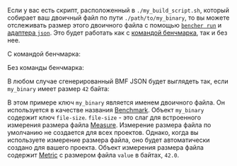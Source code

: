 
Если у вас есть скрипт, расположенный в `./my_build_script.sh`, который собирает ваш двоичный файл по пути `./path/to/my_binary`,
то вы можете отслеживать размер этого двоичного файла с помощью
<code><a href="/ru/docs/explanation/bencher-run/">bencher run</a></code>
и [адаптера `json`][json adapter].
Это будет работать как с [командой бенчмарка][bencher run], так и без нее.

С командой бенчмарка:
<CmdExample />

Без команды бенчмарка:
<NoCmdExample />

В любом случае сгенерированный BMF JSON будет выглядеть так,
если `my_binary` имеет размер `42` байта:

<JsonExample />

В этом примере ключ `my_binary` является именем двоичного файла.
Он используется в качестве названия [Benchmark][benchmark].
Объект `my_binary` содержит ключ `file-size`.
`file-size` - это слаг для встроенного измерения размера файла [Measure][measure].
Измерение размера файла по умолчанию не создается для всех проектов.
Однако, когда вы используете измерение размера файла,
оно будет автоматически создано для вашего проекта.
Объект измерения размера файла содержит [Metric][metric]
с размером файла `value` в байтах, `42.0`.

[json adapter]: /ru/docs/explanation/adapters/#-json
[bencher run]: /ru/docs/explanation/bencher-run/#benchmark-command

[benchmark]: /ru/docs/explanation/benchmarking/#benchmarks
[measure]: /ru/docs/explanation/benchmarking/#measures
[metric]: /ru/docs/explanation/benchmarking/#metrics